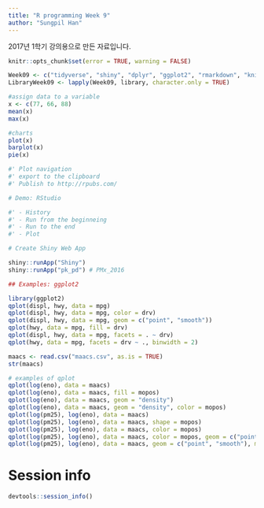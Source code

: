 ```yaml
---
title: "R programming Week 9"
author: "Sungpil Han"
---
```


2017년 1학기 강의용으로 만든 자료입니다.

```r
knitr::opts_chunk$set(error = TRUE, warning = FALSE)

Week09 <- c("tidyverse", "shiny", "dplyr", "ggplot2", "rmarkdown", "knitr", "flexdashboard", "ggsci") #install.packages(Week09)
LibraryWeek09 <- lapply(Week09, library, character.only = TRUE)
```
    
```r
#assign data to a variable
x <- c(77, 66, 88)
mean(x)
max(x)

#charts
plot(x)
barplot(x)
pie(x)

#' Plot navigation
#' export to the clipboard
#' Publish to http://rpubs.com/

# Demo: RStudio

#' - History
#' - Run from the beginneing
#' - Run to the end
#' - Plot
```

```r

# Create Shiny Web App

shiny::runApp("Shiny")
shiny::runApp("pk_pd") # PMx_2016
```

```r
## Examples: ggplot2

library(ggplot2)
qplot(displ, hwy, data = mpg)
qplot(displ, hwy, data = mpg, color = drv)
qplot(displ, hwy, data = mpg, geom = c("point", "smooth"))
qplot(hwy, data = mpg, fill = drv)
qplot(displ, hwy, data = mpg, facets = . ~ drv)
qplot(hwy, data = mpg, facets = drv ~ ., binwidth = 2)

maacs <- read.csv("maacs.csv", as.is = TRUE)
str(maacs)

# examples of qplot
qplot(log(eno), data = maacs)
qplot(log(eno), data = maacs, fill = mopos)
qplot(log(eno), data = maacs, geom = "density")
qplot(log(eno), data = maacs, geom = "density", color = mopos)
qplot(log(pm25), log(eno), data = maacs)
qplot(log(pm25), log(eno), data = maacs, shape = mopos)
qplot(log(pm25), log(eno), data = maacs, color = mopos)
qplot(log(pm25), log(eno), data = maacs, color = mopos, geom = c("point", "smooth"), method = "lm")
qplot(log(pm25), log(eno), data = maacs, geom = c("point", "smooth"), methods = "lm", facets = . ~ mopos)
```

# Session info

```r
devtools::session_info()
```

